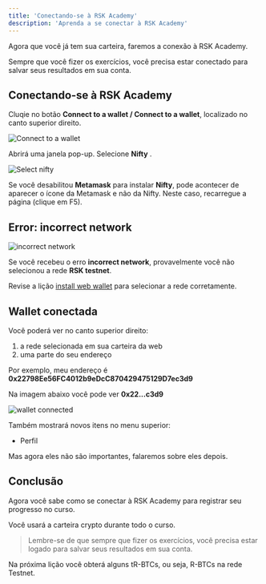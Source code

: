 ```yaml
---
title: 'Conectando-se à RSK Academy'
description: 'Aprenda a se conectar à RSK Academy'
---
```


Agora que você já tem sua carteira, faremos a conexão à RSK Academy.

Sempre que você fizer os exercícios,
você precisa estar conectado para salvar seus resultados em sua conta.

## Conectando-se à RSK Academy

Cluqie no botão **Connect to a wallet / Connect to a wallet**, localizado no canto superior direito.

![Connect to a wallet](/images/classes/01/connecting-to-academy/image-01.png)

Abrirá uma janela pop-up. Selecione **Nifty** .

![Select nifty](/images/classes/01/connecting-to-academy/image-02.png)

Se você desabilitou **Metamask** para instalar **Nifty**,
pode acontecer de aparecer o ícone da Metamask e não da Nifty.
Neste caso, recarregue a página (clique em F5).

## Error: incorrect network

![incorrect network](/images/classes/01/connecting-to-academy/image-04.png)

Se você recebeu o erro **incorrect network**,
provavelmente você não selecionou a rede **RSK testnet**.

Revise a lição
[install web wallet](/classes/01/install-web-wallet)
para selecionar a rede corretamente.

## Wallet conectada

Você poderá ver no canto superior direito:

1. a rede selecionada em sua carteira da web
2. uma parte do seu endereço

Por exemplo, meu endereço é
**0x22798Ee56FC4012b9eDcC870429475129D7ec3d9**

Na imagem abaixo você pode ver **0x22...c3d9**

![wallet connected](/images/classes/01/connecting-to-academy/image-03.png)

Também mostrará novos itens no menu superior:

- Perfil

Mas agora eles não são importantes, falaremos sobre eles depois.

## Conclusão

Agora você sabe como se conectar à RSK Academy para registrar seu progresso no curso.

Você usará a carteira crypto durante todo o curso.

> Lembre-se de que sempre que fizer os exercícios,
> você precisa estar logado para salvar seus resultados em sua conta.

Na próxima lição você obterá alguns tR-BTCs, ou seja, R-BTCs na rede Testnet.
